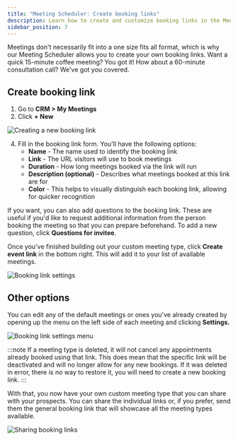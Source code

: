 ```yaml
---
title: "Meeting Scheduler: Create booking links"
description: Learn how to create and customize booking links in the Meeting Scheduler to set up different types of meetings with your prospects.
sidebar_position: 7
---
```


Meetings don't necessarily fit into a one size fits all format, which is why our Meeting Scheduler allows you to create your own booking links. Want a quick 15-minute coffee meeting? You got it! How about a 60-minute consultation call? We've got you covered.

## Create booking link

1. Go to **CRM > My Meetings**
2. Click **+ New**

![Creating a new booking link](./img/crm/my-meetings/create-booking-link-1.png)

4. Fill in the booking link form. You'll have the following options:
   - **Name** - The name used to identify the booking link
   - **Link** - The URL visitors will use to book meetings
   - **Duration** - How long meetings booked via the link will run
   - **Description (optional)** - Describes what meetings booked at this link are for
   - **Color** - This helps to visually distinguish each booking link, allowing for quicker recognition

If you want, you can also add questions to the booking link. These are useful if you'd like to request additional information from the person booking the meeting so that you can prepare beforehand. To add a new question, click **Questions for invitee**.

Once you've finished building out your custom meeting type, click **Create event link** in the bottom right. This will add it to your list of available meetings.

![Booking link settings](./img/crm/my-meetings/create-booking-link-2.png)

## Other options

You can edit any of the default meetings or ones you've already created by opening up the menu on the left side of each meeting and clicking **Settings.**

![Booking link settings menu](./img/crm/my-meetings/booking-link-settings.png)

:::note
If a meeting type is deleted, it will not cancel any appointments already booked using that link. This does mean that the specific link will be deactivated and will no longer allow for any new bookings. If it was deleted in error, there is no way to restore it, you will need to create a new booking link.
:::

With that, you now have your own custom meeting type that you can share with your prospects. You can share the individual links or, if you prefer, send them the general booking link that will showcase all the meeting types available.

![Sharing booking links](./img/crm/my-meetings/booking-link-share.png)